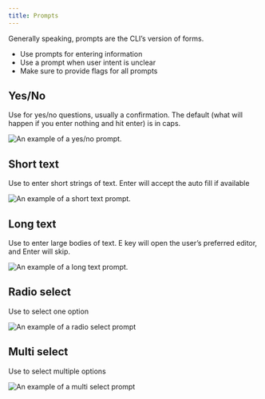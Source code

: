 ```yaml
---
title: Prompts
---
```



Generally speaking, prompts are the CLI’s version of forms.

- Use prompts for entering information
- Use a prompt when user intent is unclear
- Make sure to provide flags for all prompts


## Yes/No
Use for yes/no questions, usually a confirmation. The default (what will happen if you enter nothing and hit enter) is in caps.

<img src={PromptYesNo} alt="An example of a yes/no prompt." />


## Short text
Use to enter short strings of text. Enter will accept the auto fill if available

<img src={PromptShortText} alt="An example of a short text prompt." />

## Long text
Use to enter large bodies of text. E key will open the user’s preferred editor, and Enter will skip.

<img src={PromptLongText} alt="An example of a long text prompt." />

## Radio select
Use to select one option

<img src={PromptRadio} alt="An example of a radio select prompt" />

## Multi select
Use to select multiple options

<img src={PromptMulti} alt="An example of a multi select prompt" />
